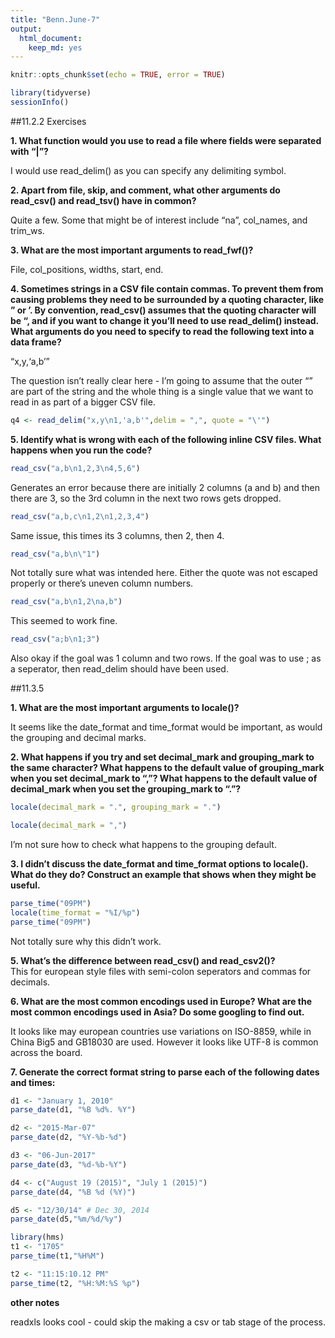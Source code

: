 ```yaml
---
title: "Benn.June-7"
output: 
  html_document: 
    keep_md: yes
---
```


```r
knitr::opts_chunk$set(echo = TRUE, error = TRUE)
```

```r
library(tidyverse)
sessionInfo()
```

##11.2.2 Exercises

**1. What function would you use to read a file where fields were separated with “|”?**  

I would use read_delim() as you can specify any delimiting symbol.

**2. Apart from file, skip, and comment, what other arguments do read_csv() and read_tsv() have in common?**

Quite a few. Some that might be of interest include "na", col_names, and trim_ws.

**3. What are the most important arguments to read_fwf()?**

File, col_positions, widths, start, end.

**4. Sometimes strings in a CSV file contain commas. To prevent them from causing problems they need to be surrounded by a quoting character, like " or '. By convention, read_csv() assumes that the quoting character will be ", and if you want to change it you’ll need to use read_delim() instead. What arguments do you need to specify to read the following text into a data frame?**

"x,y\n1,'a,b'"

The question isn't really clear here - I'm going to assume that the outer "" are part of the string and the whole thing is a single value that we want to read in as part of a bigger CSV file.

```r
q4 <- read_delim("x,y\n1,'a,b'",delim = ",", quote = "\'")
```  

**5. Identify what is wrong with each of the following inline CSV files. What happens when you run the code?**

```r
read_csv("a,b\n1,2,3\n4,5,6")
```  

Generates an error because there are initially 2 columns (a and b) and then there are 3, so the 3rd column in the next two rows gets dropped.  

```r
read_csv("a,b,c\n1,2\n1,2,3,4")
```

Same issue, this times its 3 columns, then 2, then 4.

```r
read_csv("a,b\n\"1")
```  

Not totally sure what was intended here. Either the quote was not escaped properly or there's uneven column numbers.  

```r
read_csv("a,b\n1,2\na,b")
```

This seemed to work fine.

```r
read_csv("a;b\n1;3")
```

Also okay if the goal was 1 column and two rows. If the goal was to use ; as a seperator, then read_delim should have been used.

##11.3.5

**1. What are the most important arguments to locale()?**

It seems like the date_format and time_format would be important, as would the grouping and decimal marks.

**2. What happens if you try and set decimal_mark and grouping_mark to the same character? What happens to the default value of grouping_mark when you set decimal_mark to “,”? What happens to the default value of decimal_mark when you set the grouping_mark to “.”?**

```r
locale(decimal_mark = ".", grouping_mark = ".")
```

```r
locale(decimal_mark = ",")
```  

I'm not sure how to check what happens to the grouping default.

**3. I didn’t discuss the date_format and time_format options to locale(). What do they do? Construct an example that shows when they might be useful.**

```r
parse_time("09PM")
locale(time_format = "%I/%p")
parse_time("09PM")
```  

Not totally sure why this didn't work.

**5. What’s the difference between read_csv() and read_csv2()?**  
This for european style files with semi-colon seperators and commas for decimals.

**6. What are the most common encodings used in Europe? What are the most common encodings used in Asia? Do some googling to find out.**

It looks like may european countries use variations on ISO-8859, while in China Big5 and GB18030 are used. However it looks like UTF-8 is common across the board.

**7. Generate the correct format string to parse each of the following dates and times:**

```r
d1 <- "January 1, 2010"
parse_date(d1, "%B %d%. %Y")
```

```r
d2 <- "2015-Mar-07"
parse_date(d2, "%Y-%b-%d")
```

```r
d3 <- "06-Jun-2017"
parse_date(d3, "%d-%b-%Y")
```  

```r
d4 <- c("August 19 (2015)", "July 1 (2015)")
parse_date(d4, "%B %d (%Y)")
```

```r
d5 <- "12/30/14" # Dec 30, 2014
parse_date(d5,"%m/%d/%y")
```  

```r
library(hms)
t1 <- "1705"
parse_time(t1,"%H%M")
```

```r
t2 <- "11:15:10.12 PM"
parse_time(t2, "%H:%M:%S %p")
```

**other notes**  


readxls looks cool - could skip the making a csv or tab stage of the process.


